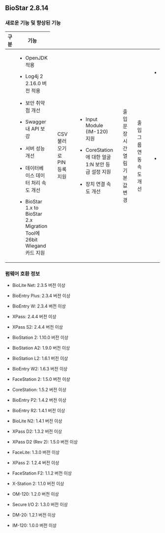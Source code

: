 ## BioStar 2.8.14

### 새로운 기능 및 향상된 기능

<Table className='col2-2-8'>
<Thead>

<Th>구분</Th>

<Th>기능</Th>

</Thead>
<Tbody>
<Row>

<Td><Cmd sid='common.general' /></Td>

<Td>

* OpenJDK 적용

* Log4j 2 2.16.0 버전 적용

* 보안 취약점 개선

* Swagger 내 API 보강

* 서버 성능 개선

* 데이터베이스 데이터 처리 속도 개선

* BioStar 1.x to BioStar 2.x Migration Tool에 26bit Wiegand 카드 지원

</Td>

</Row>
<Row>
<Td><Cmd sid='common.gnb.user' /></Td>

<Td>

CSV 불러오기로 PIN 등록 지원

</Td>
</Row>
<Row>

<Td><Cmd sid='common.gnb.device' /></Td>

<Td>

* Input Module (IM-120) 지원

* CoreStation에 대한 얼굴 1:N 보안 등급 설정 지원

* 장치 연결 속도 개선

</Td>
</Row>
<Row>

<Td><Cmd sid='common.gnb.door' /></Td>

<Td>

출입문 장시간 열림 기본 값 변경

</Td>

</Row>
<Row>

<Td><Cmd sid='common.gnb.access_control' /></Td>

<Td>

출입 그룹 연동 속도 개선

</Td>

</Row>
<Row>

<Td><Cmd sid='common.gnb.monitoring' /></Td>

<Td>

* 이벤트 로그 처리 성능 개선

* 모니터링 메뉴 진입 속도 개선

</Td>

</Row>
<Row>

<Td><Cmd sid='common.setting' /></Td>

<Td>

사용자 자동 동기화 옵션 안정화

</Td>

</Row>
</Tbody>
</Table>

### 펌웨어 호환 정보

* BioLite Net: 2.3.5 버전 이상

* BioEntry Plus: 2.3.4 버전 이상

* BioEntry W: 2.3.4 버전 이상

* XPass: 2.4.4 버전 이상

* XPass S2: 2.4.4 버전 이상

* BioStation 2: 1.10.0 버전 이상

* BioStation A2: 1.9.0 버전 이상

* BioStation L2: 1.6.1 버전 이상

* BioEntry W2: 1.6.3 버전 이상

* FaceStation 2: 1.5.0 버전 이상

* CoreStation: 1.5.2 버전 이상

* BioEntry P2: 1.4.2 버전 이상

* BioEntry R2: 1.4.1 버전 이상

* BioLite N2: 1.4.1 버전 이상

* XPass D2: 1.3.2 버전 이상

* XPass D2 (Rev 2): 1.5.0 버전 이상

* FaceLite: 1.3.0 버전 이상

* XPass 2: 1.2.4 버전 이상

* FaceStation F2: 1.1.2 버전 이상

* X-Station 2: 1.1.0 버전 이상

* OM-120: 1.2.0 버전 이상

* Secure I/O 2: 1.3.0 버전 이상

* DM-20: 1.2.1 버전 이상

* IM-120: 1.0.0 버전 이상
